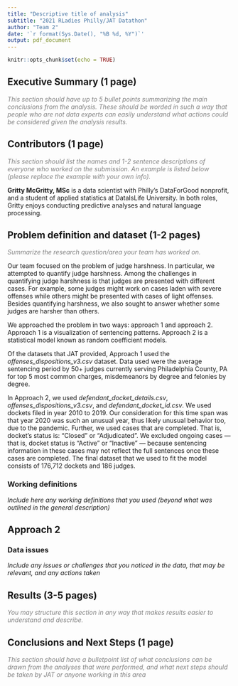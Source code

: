 ```yaml
---
title: "Descriptive title of analysis"
subtitle: "2021 RLadies Philly/JAT Datathon"
author: "Team 2"
date: '`r format(Sys.Date(), "%B %d, %Y")`'
output: pdf_document
---
```


```r
knitr::opts_chunk$set(echo = TRUE)
```

## Executive Summary (1 page)
<span style="color:gray">*This section should have up to 5 bullet points summarizing the main conclusions from the analysis. These should be worded in such a way that people who are not data experts can easily understand what actions could be considered given the analysis results. *</span>

## Contributors (1 page)

<span style="color:gray">*This section should list the names and 1-2 sentence descriptions of everyone who worked on the submission. An example is listed below (please replace the example with your own info).*</span>

**Gritty McGritty, MSc** is a data scientist with Philly's DataForGood nonprofit, and a student of applied statistics at DataIsLife University. In both roles, Gritty enjoys conducting predictive analyses and natural language processing.

## Problem definition and dataset (1-2 pages)

<span style="color:gray">*Summarize the research question/area your team has worked on.*</span>

Our team focused on the problem of judge harshness. In particular, we attempted to quantify judge harshness. Among the challenges in quantifying judge harshness is that judges are presented with different cases. For example, some judges might work on cases laden with severe offenses while others might be presented with cases of light offenses. Besides quantifying harshness, we also sought to answer whether some judges are harsher than others.

We approached the problem in two ways: approach 1 and approach 2. Approach 1 is a visualization of sentencing patterns. Approach 2 is a statistical model known as random coefficient models. 

Of the datasets that JAT provided, Approach 1 used the *offenses_dispositions_v3.csv* dataset. Data used were the average sentencing period by 50+ judges currently serving Philadelphia County, PA for top 5 most common charges, misdemeanors by degree and felonies by degree.

In Approach 2, we used *defendant_docket_details.csv*, *offenses_dispositions_v3.csv*, and *defendant_docket_id.csv*. We used dockets filed in year 2010 to 2019. Our consideration for this time span was that year 2020 was such an unusual year, thus likely unusual behavior too, due to the pandemic. Further, we used cases that are completed. That is, docket’s status is: “Closed” or “Adjudicated”. We excluded ongoing cases --- that is, docket status is “Active” or “Inactive” --- because sentencing information in these cases may not reflect the full sentences once these cases are completed. The final dataset that we used to fit the model consists of 176,712 dockets and 186 judges.

### Working definitions

*Include here any working definitions that you used (beyond what was outlined in the general description)*

## Approach 2


### Data issues

*Include any issues or challenges that you noticed in the data, that may be relevant, and any actions taken*

## Results (3-5 pages)

<span style="color:gray">*You may structure this section in any way that makes results easier to understand and describe.*</span>

## Conclusions and Next Steps (1 page)

<span style="color:gray">*This section should have a bulletpoint list of what conclusions can be drawn from the analyses that were performed, and what next steps should be taken by JAT or anyone working in this area*</span>